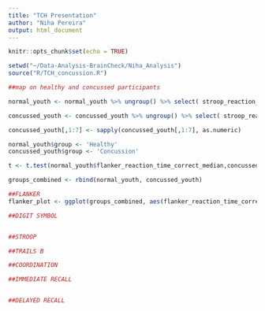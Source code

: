 ```yaml
---
title: "TCH Presentation"
author: "Niha Pereira"
output: html_document
---
```


```r
knitr::opts_chunk$set(echo = TRUE)
```

```r
setwd("~/Data-Analysis-BrainCheck/Niha_Analysis")
source("R/TCH_concussion.R")

```

```r
##map on healthy and concussed participants

normal_youth <- normal_youth %>% ungroup() %>% select( stroop_reaction_time_incongruent_median, digit_symbol_duration_median, immediate_recall_correct, delayed_recall_correct, balance_mean_distance_from_center, trails_b_duration_mean, flanker_reaction_time_correct_median)

concussed_youth <- concussed_youth %>% ungroup() %>% select( stroop_reaction_time_incongruent_median, digit_symbol_duration_median, immediate_recall_correct, delayed_recall_correct, balance_mean_distance_from_center, trails_b_duration_mean, flanker_reaction_time_correct_median)

concussed_youth[,1:7] <- sapply(concussed_youth[,1:7], as.numeric)

normal_youth$group <- 'Healthy'
concussed_youth$group <- 'Concussion'

t <- t.test(normal_youth$flanker_reaction_time_correct_median,concussed_youth$flanker_reaction_time_correct_median)

groups_combined <- rbind(normal_youth, concussed_youth)

##FLANKER
flanker_plot <- ggplot(groups_combined, aes(flanker_reaction_time_correct_median, fill = group)) + geom_histogram(alpha = 0.5, breaks = seq(0,1.8, by = .05),aes(y = ..ncount..), position = 'identity', col = "black") 

##DIGIT SYMBOL


##STROOP

##TRAILS B

##COORDINATION

##IMMEDIATE RECALL


##DELAYED RECALL

```
